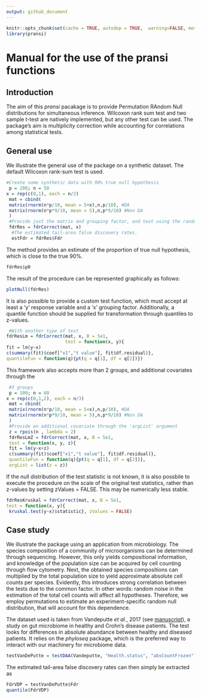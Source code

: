 ```yaml
---
output: github_document
---
```


```r
knitr::opts_chunk$set(cache = TRUE, autodep = TRUE,  warning=FALSE, message=FALSE, echo=TRUE, eval=TRUE, tidy = TRUE, fig.width = 9, fig.height = 6, purl=TRUE, fig.show = "hold", cache.lazy = FALSE, fig.path = "README_figs/README-")
library(pransi)
```

# Manual for the use of the pransi functions

## Introduction

The aim of this _pransi_ pacakage is to provide Permutation RAndom Null distributions 
for simultaneous inference. Wilcoxon rank sum test and two sample t-test
are natively implemented, but any other test can be used. The package's aim is
multiplicity correction while accounting for correlations among statistical tests.

## General use

We illustrate the general use of the package on a synthetic dataset. The default 
Wilcoxon rank-sum test is used.

```r
#Create some synthetic data with 90% true null hypothesis
 p = 200; n = 50
x = rep(c(0,1), each = n/2)
 mat = cbind(
 matrix(rnorm(n*p/10, mean = 5+x),n,p/10), #DA
 matrix(rnorm(n*p*9/10, mean = 5),n,p*9/10) #Non DA
 )
 #Provide just the matrix and grouping factor, and test using the random null
 fdrRes = fdrCorrect(mat, x)
  #The estimated tail-area false discovery rates.
  estFdr = fdrRes$Fdr

```

The method provides an estimate of the proportion of true null hypothesis, which 
is close to the true 90%.

```r
fdrRes$p0
```

The result of the procedure can be represented graphically as follows:

```r
plotNull(fdrRes)
```

It is also possible to provide a custom test function, which must accept at
least a 'y' response variable and a 'x' grouping factor. Additionally, a quantile function should be supplied for transformation through quantiles to z-values.

```r
 #With another type of test
fdrResLm = fdrCorrect(mat, x, B = 5e1,
                      test = function(x, y){
fit = lm(y~x)
c(summary(fit)$coef["x1","t value"], fit$df.residual)},
quantileFun = function(q){pt(q = q[1], df = q[2])})
```

This framework also accepts more than 2 groups, and additional covariates 
through the 

```r
 #3 groups
 p = 100; n = 60
x = rep(c(0,1,2), each = n/3)
 mat = cbind(
 matrix(rnorm(n*p/10, mean = 5+x),n,p/10), #DA
 matrix(rnorm(n*p*9/10, mean = 5),n,p*9/10) #Non DA
 )
 #Provide an additional covariate through the 'argList' argument
 z = rpois(n , lambda = 2)
 fdrResLmZ = fdrCorrect(mat, x, B = 5e1,
 test = function(x, y, z){
 fit = lm(y~x+z)
 c(summary(fit)$coef["x1","t value"], fit$df.residual)},
 quantileFun = function(q){pt(q = q[1], df = q[2])},
 argList = list(z = z))
```

If the null distribution of the test statistic is not known, it is also possbile
to execute the procedure on the scale of the original test statistics, rather 
than z-values by setting zValues = FALSE. This may be numerically less stable.

```r
fdrResKruskal = fdrCorrect(mat, x, B = 5e1,
test = function(x, y){
 kruskal.test(y~x)$statistic}, zValues = FALSE)
```

## Case study

We illustrate the package using an application from microbiology. The species
composition of a community of microorganisms can be determined through 
sequencing. However, this only yields compositional information, and knowledge 
of the population size can be acquired by cell counting through flow cytometry.
Next, the obtained species compositions can multiplied by the total population 
size to yield approximate absolute cell counts per species. Evidently, this 
introduces strong correlation between the tests due to the common factor. In 
other words: random noise in the estimation of the total cell counts will affect 
all hypotheses. Therefore, we employ permutations to estimate an 
experiment-specific random null distribution, that will account for this 
dependence.

The dataset used is taken from Vandeputte _et al._, 2017 (see [manuscript](https://www.ncbi.nlm.nih.gov/pubmed/29143816)), a study on gut microbiome 
in healthy and Crohn's disease patients. The test looks for differences in absolute abundance between healthy and diseased patients. It relies on the _phyloseq_ package, which is the preferred way to interact with our machinery for microbiome data.

```r
testVanDePutte = testDAA(Vandeputte, "Health.status", "absCountFrozen")
```

The estimated tail-area false discovery rates can then simply be extracted as

```r
FdrVDP = testVanDePutte$Fdr
quantile(FdrVDP)
```
